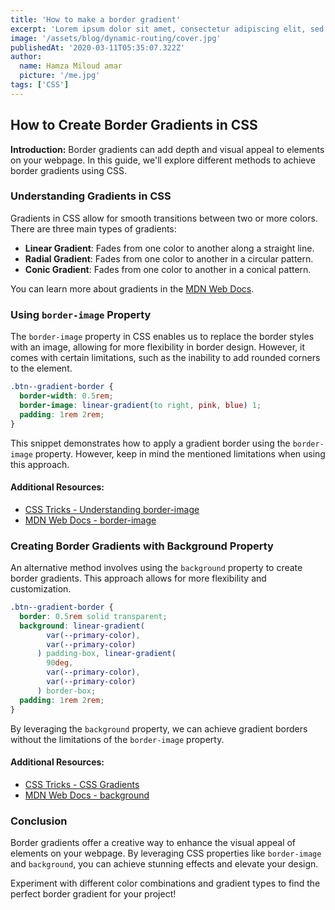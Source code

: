 ```yaml
---
title: 'How to make a border gradient'
excerpt: 'Lorem ipsum dolor sit amet, consectetur adipiscing elit, sed do eiusmod tempor incididunt ut labore et dolore magna aliqua. Praesent elementum facilisis leo vel fringilla est ullamcorper eget. At imperdiet dui accumsan sit amet nulla facilities morbi tempus.'
image: '/assets/blog/dynamic-routing/cover.jpg'
publishedAt: '2020-03-11T05:35:07.322Z'
author:
  name: Hamza Miloud amar
  picture: '/me.jpg'
tags: ['CSS']
---
```


## How to Create Border Gradients in CSS

**Introduction:**
Border gradients can add depth and visual appeal to elements on your webpage. In this guide, we'll explore different methods to achieve border gradients using CSS.

### Understanding Gradients in CSS

Gradients in CSS allow for smooth transitions between two or more colors. There are three main types of gradients:

- **Linear Gradient**: Fades from one color to another along a straight line.
- **Radial Gradient**: Fades from one color to another in a circular pattern.
- **Conic Gradient**: Fades from one color to another in a conical pattern.

You can learn more about gradients in the [MDN Web Docs](https://developer.mozilla.org/en-US/docs/Web/CSS/gradient).

### Using `border-image` Property

The `border-image` property in CSS enables us to replace the border styles with an image, allowing for more flexibility in border design. However, it comes with certain limitations, such as the inability to add rounded corners to the element.

```css
.btn--gradient-border {
  border-width: 0.5rem;
  border-image: linear-gradient(to right, pink, blue) 1;
  padding: 1rem 2rem;
}
```

This snippet demonstrates how to apply a gradient border using the `border-image` property. However, keep in mind the mentioned limitations when using this approach.

#### Additional Resources:

- [CSS Tricks - Understanding border-image](https://css-tricks.com/almanac/properties/b/border-image/)
- [MDN Web Docs - border-image](https://developer.mozilla.org/en-US/docs/Web/CSS/border-image)

### Creating Border Gradients with Background Property

An alternative method involves using the `background` property to create border gradients. This approach allows for more flexibility and customization.

```css
.btn--gradient-border {
  border: 0.5rem solid transparent;
  background: linear-gradient(
        var(--primary-color),
        var(--primary-color)
      ) padding-box, linear-gradient(
        90deg,
        var(--primary-color),
        var(--primary-color)
      ) border-box;
  padding: 1rem 2rem;
}
```

By leveraging the `background` property, we can achieve gradient borders without the limitations of the `border-image` property.

#### Additional Resources:

- [CSS Tricks - CSS Gradients](https://css-tricks.com/css-gradients/)
- [MDN Web Docs - background](https://developer.mozilla.org/en-US/docs/Web/CSS/background)

### Conclusion

Border gradients offer a creative way to enhance the visual appeal of elements on your webpage. By leveraging CSS properties like `border-image` and `background`, you can achieve stunning effects and elevate your design.

Experiment with different color combinations and gradient types to find the perfect border gradient for your project!
